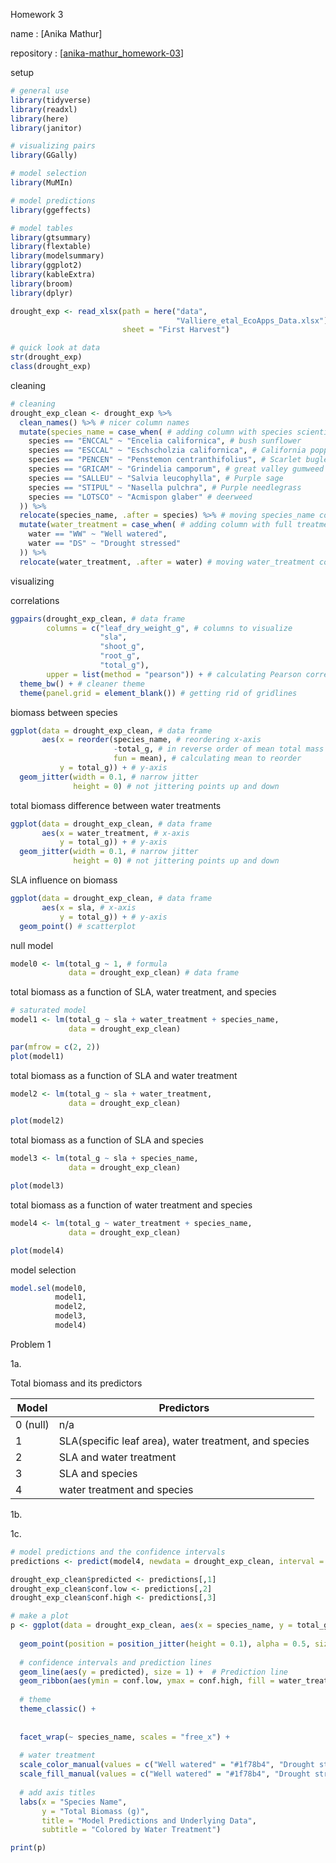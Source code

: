 Homework 3

name : \[Anika Mathur\]

repository : \[[anika-mathur_homework-03](https://github.com/anika-mathur/anika-mathur_homework-03)\]

setup

```r
# general use
library(tidyverse)
library(readxl)
library(here)
library(janitor)

# visualizing pairs
library(GGally)

# model selection
library(MuMIn)

# model predictions
library(ggeffects)

# model tables
library(gtsummary)
library(flextable)
library(modelsummary)
library(ggplot2)
library(kableExtra)
library(broom)
library(dplyr)

drought_exp <- read_xlsx(path = here("data", 
                                     "Valliere_etal_EcoApps_Data.xlsx"),
                         sheet = "First Harvest")

# quick look at data 
str(drought_exp)
class(drought_exp)
```

cleaning

```r
# cleaning
drought_exp_clean <- drought_exp %>% 
  clean_names() %>% # nicer column names
  mutate(species_name = case_when( # adding column with species scientific names
    species == "ENCCAL" ~ "Encelia californica", # bush sunflower
    species == "ESCCAL" ~ "Eschscholzia californica", # California poppy
    species == "PENCEN" ~ "Penstemon centranthifolius", # Scarlet bugler
    species == "GRICAM" ~ "Grindelia camporum", # great valley gumweed
    species == "SALLEU" ~ "Salvia leucophylla", # Purple sage
    species == "STIPUL" ~ "Nasella pulchra", # Purple needlegrass
    species == "LOTSCO" ~ "Acmispon glaber" # deerweed
  )) %>% 
  relocate(species_name, .after = species) %>% # moving species_name column after species
  mutate(water_treatment = case_when( # adding column with full treatment names
    water == "WW" ~ "Well watered",
    water == "DS" ~ "Drought stressed"
  )) %>% 
  relocate(water_treatment, .after = water) # moving water_treatment column after water
```

visualizing

correlations

```r
ggpairs(drought_exp_clean, # data frame
        columns = c("leaf_dry_weight_g", # columns to visualize
                    "sla", 
                    "shoot_g", 
                    "root_g", 
                    "total_g"), 
        upper = list(method = "pearson")) + # calculating Pearson correlation coefficient
  theme_bw() + # cleaner theme
  theme(panel.grid = element_blank()) # getting rid of gridlines
```

biomass between species

```r
ggplot(data = drought_exp_clean, # data frame
       aes(x = reorder(species_name, # reordering x-axis
                       -total_g, # in reverse order of mean total mass
                       fun = mean), # calculating mean to reorder
           y = total_g)) + # y-axis
  geom_jitter(width = 0.1, # narrow jitter
              height = 0) # not jittering points up and down
```

total biomass difference between water treatments

```r
ggplot(data = drought_exp_clean, # data frame
       aes(x = water_treatment, # x-axis
           y = total_g)) + # y-axis
  geom_jitter(width = 0.1, # narrow jitter
              height = 0) # not jittering points up and down
```

SLA influence on biomass

```r
ggplot(data = drought_exp_clean, # data frame
       aes(x = sla, # x-axis
           y = total_g)) + # y-axis
  geom_point() # scatterplot
```

null model

```r
model0 <- lm(total_g ~ 1, # formula
             data = drought_exp_clean) # data frame
```

total biomass as a function of SLA, water treatment, and species

```r
# saturated model
model1 <- lm(total_g ~ sla + water_treatment + species_name,
             data = drought_exp_clean)

par(mfrow = c(2, 2))
plot(model1)
```

total biomass as a function of SLA and water treatment

```r
model2 <- lm(total_g ~ sla + water_treatment,
             data = drought_exp_clean)

plot(model2)
```

total biomass as a function of SLA and species

```r
model3 <- lm(total_g ~ sla + species_name,
             data = drought_exp_clean)

plot(model3)
```

total biomass as a function of water treatment and species

```r
model4 <- lm(total_g ~ water_treatment + species_name,
             data = drought_exp_clean)

plot(model4)
```

model selection

```r
model.sel(model0,
          model1, 
          model2, 
          model3,
          model4)
```

Problem 1

1a.

Total biomass and its predictors

| Model    | Predictors                                            |
|----------|-------------------------------------------------------|
| 0 (null) | n/a                                                   |
| 1        | SLA(specific leaf area), water treatment, and species |
| 2        | SLA and water treatment                               |
| 3        | SLA and species                                       |
| 4        | water treatment and species                           |

1b.

1c.

```r
# model predictions and the confidence intervals
predictions <- predict(model4, newdata = drought_exp_clean, interval = "confidence")

drought_exp_clean$predicted <- predictions[,1]
drought_exp_clean$conf.low <- predictions[,2]
drought_exp_clean$conf.high <- predictions[,3]

# make a plot
p <- ggplot(data = drought_exp_clean, aes(x = species_name, y = total_g, color = water_treatment)) +
  
  geom_point(position = position_jitter(height = 0.1), alpha = 0.5, size = 2) + 
  
  # confidence intervals and prediction lines
  geom_line(aes(y = predicted), size = 1) +  # Prediction line
  geom_ribbon(aes(ymin = conf.low, ymax = conf.high, fill = water_treatment), alpha = 0.3) +  
  
  # theme
  theme_classic() +
  
 
  facet_wrap(~ species_name, scales = "free_x") +
  
  # water treatment 
  scale_color_manual(values = c("Well watered" = "#1f78b4", "Drought stressed" = "#e31a1c")) +
  scale_fill_manual(values = c("Well watered" = "#1f78b4", "Drought stressed" = "#e31a1c")) +
  
  # add axis titles
  labs(x = "Species Name",
       y = "Total Biomass (g)",
       title = "Model Predictions and Underlying Data",
       subtitle = "Colored by Water Treatment")

print(p)
```
